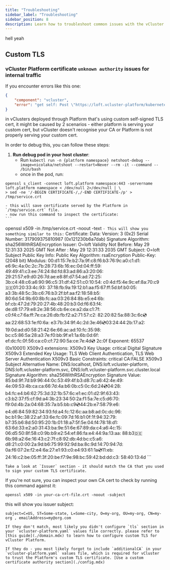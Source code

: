 ```yaml
---
title: "Troubleshooting"
sidebar_label: "Troubleshooting"
sidebar_position: 8
description: Learn how to troubleshoot common issues with the vCluster Platform installation and configuration.
---
```


hell yeah

## Custom TLS

### vCluster Platform certificate `unknown authority` issues for internal traffic

If you encounter errors like this one:
```json
{
    "component": "vcluster",
    "error": "get self: Post \"https://loft.vcluster-platform/kubernetes/management/apis/management.loft.sh/v1/selves\": tls: failed to verify certificate: x509: certificate signed by unknown authority"
}
```

in vClusters deployed through Platform that's using custom self-signed TLS cert, it might be caused by 2 scenarios - either platform is serving your custom cert, but vCluster doesn't recognise your CA or Platform is not properly serving your custom cert.

In order to debug this, you can follow these steps:
1. **Run debug pod in your host cluster**:
   - Run `kubectl run -n {platform namespace} netshoot-debug --image=nicolaka/netshoot --restart=Never --rm -it --command -- /bin/bash`
   - once in the pod, run:
```
openssl s_client -connect loft.platform namespace:443 -servername loft.platform namespace < /dev/null 2>/dev/null | \
> sed -ne '/-BEGIN CERTIFICATE-/,/-END CERTIFICATE-/p' > /tmp/service.crt
```
    - this will save certificate served by the Platform in `/tmp/service.crt` file.
    - now run this command to inspect the certificate:
    ```
openssl x509 -in /tmp/service.crt -noout -text
    ```
    - This will show you something similar to this:
    ```
Certificate:
    Data:
        Version: 3 (0x2)
        Serial Number: 317909375810987 (0x121230b6a7dab)
        Signature Algorithm: sha256WithRSAEncryption
        Issuer: O=loft
        Validity
            Not Before: May 29 12:31:33 2025 GMT
            Not After : May 29 12:31:33 2035 GMT
        Subject: O=loft
        Subject Public Key Info:
            Public Key Algorithm: rsaEncryption
                Public-Key: (2048 bit)
                Modulus:
                    00:d1:15:7e:b2:7a:9f:c8:f6:b3:76:9c:a0:c1:d1:
                    e6:9c:4a:0c:2c:7b:28:73:6b:16:ec:0d:04:ff:59:
                    49:49:41:c3:ee:74:24:8d:fd:83:ad:86:a3:20:06:
                    29:21:57:e9:d0:26:7d:ae:e8:8f:d7:54:ad:72:25:
                    3b:c4:48:c6:a6:90:96:c5:31:df:42:51:c0:10:54:
                    c0:4d:f5:4e:9c:ef:8a:70:c9:de:01:20:33:4c:93:
                    37:18:fb:9a:19:12:b1:aa:f5:67:ff:5d:bf:b0:05:
                    a3:3b:48:5c:3b:c6:76:b3:2f:bf:aa:f2:18:58:b5:
                    80:6d:54:9b:60:8b:fc:aa:03:26:84:8b:e5:e4:6b:
                    bf:cb:47:2d:79:20:27:4b:48:20:b3:0d:f6:63:f4:
                    de:d8:17:79:e8:2e:38:56:cb:6e:ce:a2:da:c1:7f:
                    c0:f4:c7:6a:ff:7e:ca:26:db:fb:f2:a2:71:57:c2:
                    82:20:82:5a:88:3c:6c:cd:aa:22:68:53:1e:f0:6a:
                    e3:7b:34:9f:4c:2d:3e:46:cd:03:24:44:2b:17:a2:
                    19:0d:ad:d0:58:21:42:6e:66:ac:ad:10:fc:35:98:
                    bc:c5:86:5a:28:a3:7e:f0:bb:9f:e1:1a:6b:0d:6f:
                    ef:dc:fc:0f:56:ca:c0:cf:72:90:5a:ce:7e:4d:cd:
                    2c:0f
                Exponent: 65537 (0x10001)
        X509v3 extensions:
            X509v3 Key Usage: critical
                Digital Signature
            X509v3 Extended Key Usage:
                TLS Web Client Authentication, TLS Web Server Authentication
            X509v3 Basic Constraints: critical
                CA:FALSE
            X509v3 Subject Alternative Name:
                DNS:localhost, DNS:loft.vcluster-platform, DNS:loft.vcluster-platform.svc, DNS:loft.vcluster-platform.svc.cluster.local
    Signature Algorithm: sha256WithRSAEncryption
    Signature Value:
        85:bd:9f:7d:b9:96:44:0c:53:49:4f:b3:d8:7c:a6:42:4e:49:
        4e:09:53:4b:ca:ca:66:7d:4a:b6:0b:c5:0c:6d:24:cd:04:28:
        b4:fc:e4:b6:62:75:3d:32:1b:57:6c:e1:ec:01:d2:9f:63:43:
        c3:b2:37:f5:cf:9d:a4:3b:23:34:50:2a:f1:5a:7e:c5:d6:70:
        f9:0d:4b:2a:04:68:35:7a:b5:bb:c9:cd:44:2b:e7:58:79:e6:
        e4:d6:84:59:82:34:93:fd:a4:fc:12:6c:aa:b8:ad:0c:dc:96:
        bc:b1:9c:38:22:af:33:6e:fc:09:7d:16:b1:0f:1f:94:32:79:
        b7:35:b6:8d:50:95:20:1b:01:18:a7:5f:5e:04:f4:78:18:d1:
        63:6d:33:e2:a0:31:43:ba:9e:51:6e:67:89:da:c4:a6:4c:15:
        06:d5:50:8f:58:c0:9b:b9:e2:54:ef:86:fa:e4:44:9a:13:aa:
        88:b3:de:6b:98:a2:6e:16:43:c2:7f:c8:92:db:4d:bc:c5:a6:
        d8:21:c0:00:2a:9d:b6:75:99:92:9d:ba:8c:9d:14:70:94:7d:
        0a:f6:07:2e:f2:e4:6a:27:e1:93:c0:e4:93:61:1a:cd:11:eb:
        24:16:c2:be:05:ff:3f:20:be:f7:9e:98:bc:59:42:bd:dd:c3:
        58:40:13:4d
    ```

    Take a look at `Issuer` section - it should match the CA that you used to sign your custom TLS certificate.

If you're not sure, you can inspect your own CA cert to check by running this command against it:

```
openssl x509 -in your-ca-crt-file.crt -noout -subject
```
this will show you issuer subject:
```
subject=C=US, ST=Some-state, L=Some-city, O=my-org, OU=my-org, CN=my-org , emailAddress=my@org.com
```


    If they don't match, most likely you didn't configure `tls` section in your `vcluster-platform.yaml` values file correctly. please refer to [this guide](./domain.mdx) to learn how to configure custom TLS for vCluster Platform.

    If they do - you most likely forgot to include `additionalCA` in your `vcluster-platform.yaml` values file, which is required for vCluster to trust the Platform's custom TLS certificate. [Use a custom certificate authority section](./config.mdx)

